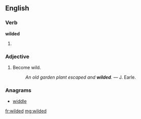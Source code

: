 ==English==

===Verb===
'''wilded'''

# {{past of|wild}}

===Adjective===
{{en-adj}}

# Become wild.
#: ''An old garden plant escaped and '''wilded'''.'' &mdash; J. Earle.

===Anagrams===
* [[widdle#English|widdle]]

[[fr:wilded]]
[[mg:wilded]]